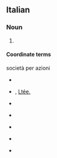 {{also|SPA|spa|Spa|spA|spá|spå|śpa}}
==Italian==

===Noun===
{{head|it|noun|g=f|invariable}}

# {{abbreviation of|società per azioni|lang=it}} {{gloss|public limited company, PLC}}

====Coordinate terms====
; società per azioni
* {{l|en|LLC}} {{qualifier|English}}
* {{sense|Canada}} {{l|en|Ltd.}} {{qualifier|English}}, [[Ltée.]] {{qualifier|French}}
* {{sense|Germany}} {{l|de|GmbH}} {{qualifier|German}}
* {{sense|Netherlands}} {{l|nl|N.V.}} {{qualifier|Dutch}}
* {{sense|Sweden}} {{l|sv|AB}} {{qualifier|Swedish}}
* {{sense|UK}} {{l|en|PLC}} {{qualifier|English}}
* {{sense|USA}} {{l|en|Inc.}} {{qualifier|English}}
